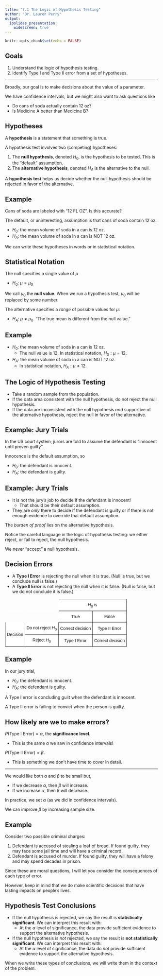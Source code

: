 ```yaml
---
title: "7.1 The Logic of Hypothesis Testing"
author: "Dr. Lauren Perry"
output:
  ioslides_presentation: 
    widescreen: true
---
```


```r
knitr::opts_chunk$set(echo = FALSE)
```

## Goals

1. Understand the logic of hypothesis testing.
2. Identify Type I and Type II error from a set of hypotheses.

***

Broadly, our goal is to make decisions about the value of a parameter. 

We have confidence intervals, but we might also want to ask questions like

- Do cans of soda actually contain 12 oz?
- Is Medicine A better than Medicine B?

## Hypotheses

A **hypothesis** is a statement that something is true. 

A hypothesis test involves two (competing) hypotheses:

1. The **null hypothesis**, denoted $H_0$, is the hypothesis to be tested. This is the "default" assumption.
2. The **alternative hypothesis**, denoted $H_A$ is the alternative to the null. 

A **hypothesis test** helps us decide whether the null hypothesis should be rejected in favor of the alternative. 

## Example

Cans of soda are labeled with "12 FL OZ". Is this accurate? 

The default, or uninteresting, assumption is that cans of soda contain 12 oz. 

- $H_0$: the mean volume of soda in a can is 12 oz.
- $H_A$: the mean volume of soda in a can is NOT 12 oz.

We can write these hypotheses in words or in statistical notation. 

## Statistical Notation

The null specifies a single value of $\mu$

- $H_0$: $\mu=\mu_0$

We call $\mu_0$ the **null value**. When we run a hypothesis test, $\mu_0$ will be replaced by some number. 

The alternative specifies a *range* of possible values for $\mu$:

- $H_A$: $\mu\ne\mu_0$. "The true mean is different from the null value."

## Example

- $H_0$: the mean volume of soda in a can is 12 oz.
    - The null value is 12. In statistical notation, $H_0: \mu = 12$.
- $H_A$: the mean volume of soda in a can is NOT 12 oz.
    - In statistical notation, $H_A: \mu \ne 12$.

## The Logic of Hypothesis Testing

- Take a random sample from the population. 
- If the data area consistent with the null hypothesis, do not reject the null hypothesis. 
- If the data are inconsistent with the null hypothesis *and* supportive of the alternative hypothesis, reject the null in favor of the alternative.  

## Example: Jury Trials

In the US court system, jurors are told to assume the defendant is "innocent until proven guilty". 

Innocence is the default assumption, so
 
- $H_0$: the defendant is innocent.
- $H_A$: the defendant is guilty.

## Example: Jury Trials

- It is not the jury's job to decide if the defendant is innocent! 
    - That should be their default assumption. 
- They are *only* there to decide if the defendant is guilty or if there is not enough evidence to override that default assumption. 

The *burden of proof* lies on the alternative hypothesis. 

Notice the careful language in the logic of hypothesis testing: we either reject, or fail to reject, the null hypothesis. 

We never "accept" a null hypothesis. 

## Decision Errors

- A **Type I Error** is rejecting the null when it is true. (Null is true, but we conclude null is false.)
- A **Type II Error** is not rejecting the null when it is false. (Null is false, but we do not conclude it is false.)

<style type="text/css">
.tg  {border-collapse:collapse;border-spacing:0;}
.tg td{border-color:black;border-style:solid;border-width:1px;font-family:Arial, sans-serif;font-size:14px;
  overflow:hidden;padding:10px 5px;word-break:normal;}
.tg th{border-color:black;border-style:solid;border-width:1px;font-family:Arial, sans-serif;font-size:14px;
  font-weight:normal;overflow:hidden;padding:10px 5px;word-break:normal;}
.tg .tg-s7xz{border-color:#ffffff;text-align:left;vertical-align:middle}
.tg .tg-vhtn{background-color:#ffffff;border-color:#000000;text-align:center;vertical-align:middle}
</style>
<table class="tg">
<thead>
  <tr>
    <th class="tg-s7xz"></th>
    <th class="tg-s7xz"></th>
    <th class="tg-vhtn" colspan="2">$H_0$ is</th>
  </tr>
</thead>
<tbody>
  <tr>
    <td class="tg-s7xz"></td>
    <td class="tg-s7xz"></td>
    <td class="tg-vhtn">True</td>
    <td class="tg-vhtn">False</td>
  </tr>
  <tr>
    <td class="tg-vhtn" rowspan="2">Decision</td>
    <td class="tg-vhtn">Do not reject $H_0$</td>
    <td class="tg-vhtn">Correct decision</td>
    <td class="tg-vhtn">Type II Error</td>
  </tr>
  <tr>
    <td class="tg-vhtn">Reject $H_0$</td>
    <td class="tg-vhtn">Type I Error</td>
    <td class="tg-vhtn">Correct decision</td>
  </tr>
</tbody>
</table>

## Example

In our jury trial,
 
- $H_0$: the defendant is innocent.
- $H_A$: the defendant is guilty.
 
A Type I error is concluding guilt when the defendant is innocent. 

A Type II error is failing to convict when the person is guilty. 

## How likely are we to make errors? 

$P($Type I Error$)=\alpha$, the **significance level**. 

- This is the same $\alpha$ we saw in confidence intervals! 

$P($Type II Error$)=\beta$. 

- This is something we don't have time to cover in detail.

*** 

We would like both $\alpha$ and $\beta$ to be small but,

- If we decrease $\alpha$, then $\beta$ will increase.
- If we increase $\alpha$, then $\beta$ will decrease.

In practice, we set $\alpha$ (as we did in confidence intervals). 

We can improve $\beta$ by increasing sample size. 

## Example 

Consider two possible criminal charges:

1. Defendant is accused of stealing a loaf of bread. If found guilty, they may face some jail time and will have a criminal record.
2. Defendant is accused of murder. If found guilty, they will have a felony and may spend decades in prison. 

Since these are moral questions, I will let you consider the consequences of each type of error. 

However, keep in mind that we do make scientific decisions that have lasting impacts on people's lives. 

## Hypothesis Test Conclusions

- If the null hypothesis is rejected, we say the result is **statistically significant**. We can interpret this result with:
  - At the $\alpha$ level of significance, the data provide sufficient evidence to support the alternative hypothesis.
- If the null hypothesis is *not* rejected, we say the result is **not statistically significant**. We can interpret this result with:
  - At the $\alpha$ level of significance, the data do *not* provide sufficient evidence to support the alternative hypothesis.
  
When we write these types of conclusions, we will write them in the context of the problem.